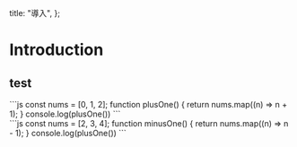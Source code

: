 
  title: "導入",
};

# Introduction

## test

<TabMdx>
  <div data-label="windows">
    ```js
    const nums = [0, 1, 2];
    function plusOne() {
      return nums.map((n) => n + 1);
    }
    console.log(plusOne())
    ```
  </div>
  <div data-label="mac">
    ```js
    const nums = [2, 3, 4];
    function minusOne() {
      return nums.map((n) => n - 1);
    }
    console.log(plusOne())
    ```
  </div>
</TabMdx>